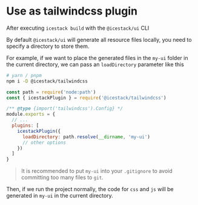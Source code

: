 # Use as tailwindcss plugin

After executing `icestack build` with the `@icestack/ui` CLI

By default `@icestack/ui` will generate all resource files locally, you need to specify a directory to store them.

For example, if we want to place the generated files in the `my-ui` folder in the current directory, we can pass an `loadDirectory` parameter like this

```sh
# yarn / pnpm
npm i -D @icestack/tailwindcss
```

```js filename="tailwind.config.js"
const path = require('node:path')
const { icestackPlugin } = require('@icestack/tailwindcss')

/** @type {import('tailwindcss').Config} */
module.exports = {
  // ...
  plugins: [
    icestackPlugin({
      loadDirectory: path.resolve(__dirname, 'my-ui')
      // other options
    })
  ]
}
```

> It is recommended to put `my-ui` into your `.gitignore` to avoid committing too many files to `git`.

Then, if we run the project normally, the code for `css` and `js` will be generated in `my-ui` in the current directory.
